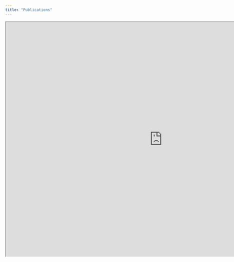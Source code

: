 ```yaml
---
title: "Publications"
---
```



```{=html}
<iframe src="https://bibbase.org/show?bib=https%3A%2F%2Fapi.zotero.org%2Fusers%2F5414506%2Fcollections%2F3TR69TQ5%2Fitems%3Fkey%3DvCfcFw8Ah17TyMYXbAFUABTi%26format%3Dbibtex%26limit%3D100" style="
    height: 750px;
    width: 1000px;
"></iframe>
```

